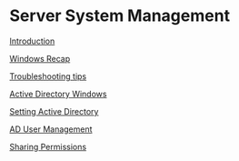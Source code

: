 = Server System Management = 

[[SSMLecture0|Introduction]]

[[SSMLecture1|Windows Recap]]

[[SSMLecture1.2|Troubleshooting tips]]

[[SSMLecture2|Active Directory Windows]]

[[SSMWindowsLab3|Setting Active Directory]]

[[SSMWindowsLecture3|AD User Management]]

[[SSMWindowsLecture5|Sharing Permissions]]
